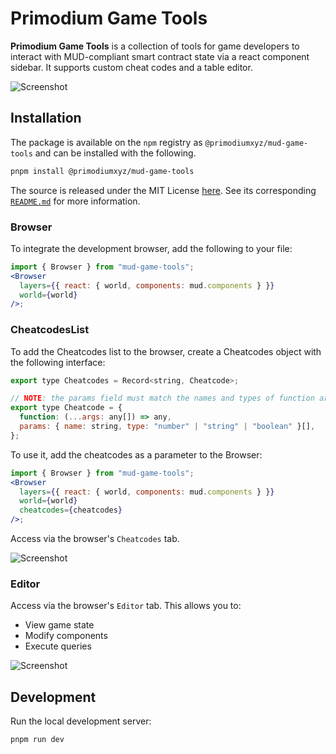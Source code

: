 # Primodium Game Tools

**Primodium Game Tools** is a collection of tools for game developers to
interact with MUD-compliant smart contract state via a react component sidebar.
It supports custom cheat codes and a table editor.

![Screenshot](../public/game-tools-cheatcodes.png)

## Installation

The package is available on the `npm` registry as `@primodiumxyz/mud-game-tools`
and can be installed with the following.

```bash copy
pnpm install @primodiumxyz/mud-game-tools
```

The source is released under the MIT License
[here](https://github.com/primodiumxyz/mud-game-tools). See its corresponding
[`README.md`](https://github.com/primodiumxyz/mud-game-tools/blob/main/README.md)
for more information.

### Browser

To integrate the development browser, add the following to your file:

```jsx showLineNumbers copy
import { Browser } from "mud-game-tools";
<Browser
  layers={{ react: { world, components: mud.components } }}
  world={world}
/>;
```

### CheatcodesList

To add the Cheatcodes list to the browser, create a Cheatcodes object with the
following interface:

```jsx showLineNumbers copy
export type Cheatcodes = Record<string, Cheatcode>;

// NOTE: the params field must match the names and types of function arguments
export type Cheatcode = {
  function: (...args: any[]) => any,
  params: { name: string, type: "number" | "string" | "boolean" }[],
};
```

To use it, add the cheatcodes as a parameter to the Browser:

```jsx showLineNumbers copy
import { Browser } from "mud-game-tools";
<Browser
  layers={{ react: { world, components: mud.components } }}
  world={world}
  cheatcodes={cheatcodes}
/>;
```

Access via the browser's `Cheatcodes` tab.

![Screenshot](../public/game-tools-cheatcodes.png)

### Editor

Access via the browser's `Editor` tab. This allows you to:

- View game state
- Modify components
- Execute queries

![Screenshot](../public/game-tools-editor.png)

## Development

Run the local development server:

```bash copy
pnpm run dev
```
